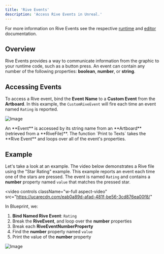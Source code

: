 ```yaml
---
title: 'Rive Events'
description: 'Access Rive Events in Unreal.'
---
```



For more information on Rive Events see the respective [runtime](https://rive.app/community/doc/rive-events/docbOnaeffgr) and [editor](https://rive.app/community/doc/overview/docREl0GMIeb) documentation.

## Overview 

Rive Events provides a way to communicate information from the graphic to your runtime code, such as a button press. An event can contain any number of the following properties: **boolean**, **number**, or **string**.

## Accessing Events 

To access a Rive event, bind the **Event** **Name** to a **Custom Event** from the **Artboard**. In this example, the `CustomRiveEvent` will fire each time an event named `Rating` is reported.

![Image](https://ucarecdn.com/ca25bf3f-bd2f-4e95-8fd1-e84de3d287db/)

<Note>
 An **Event** is accessed by its string name from an **Artboard** (retrieved from a **RiveFile)**.
</Note>
The function `Print to Texts` takes the **Rive Event** and loops over all of the event's properties.

## Example

Let's take a look at an example. The video below demonstrates a Rive file using the "Star Rating" example. This example reports an event each time one of the stars are pressed. The event is named `Rating` and contains a **number** property named `value` that matches the pressed star.

<video
  controls
  className="w-full aspect-video"
  src="https://ucarecdn.com/eab0a89d-afad-481f-be56-3cd876ea00f8/"
></video>

In Blueprint, we:

1. **Bind Named Rive Event**: `Rating`
2. Break the **RiveEvent**, and loop over the **number** properties
3. Break each **RiveEventNumberProperty**
4. Find the **number** property named `value`
5. Print the value of the **number** property

![Image](https://ucarecdn.com/46ccbabe-68d5-4486-bc04-83e5459c397c/)